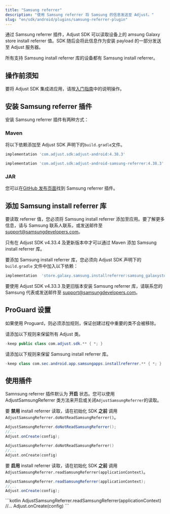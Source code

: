 ```yaml
---
title: "Samsung referrer"
description: "使用 Samsung referrer 将 Samsung 的信息发送至 Adjust。"
slug: "en/sdk/android/plugins/samsung-referrer-plugin"
---
```

通过 Samsung referrer 插件，Adjust SDK 可以读取设备上的 amsung Galaxy store install referrer 值。SDK 随后会将此信息作为安装 payload 的一部分发送至 Adjust 服务器。

所有支持 Samsung install referrer 库的设备都有 Samsung install referrer。

操作前须知
-----

要将 Adjust SDK 集成进应用，请按[入门指南](/en/sdk/android)中的说明操作。

安装 Samsung referrer 插件
----------------------

安装 Samsung referrer 插件有两种方式：

### Maven

将以下依赖添加至 Adjust SDK 声明下的`build.gradle`文件。

```groovy
implementation 'com.adjust.sdk:adjust-android:4.38.3'

implementation 'com.adjust.sdk:adjust-android-samsung-referrer:4.38.3'
```

### JAR

您可以在[GitHub 发布页面](https://github.com/adjust/android_sdk/releases/latest)找到 Samsung referrer 插件。

添加 Samsung install referrer 库
-----------------------------

要读取 referrer 值，您必须将 Samsung install referrer 添加至应用。要了解更多信息，请与 Samsung 联系人联系，或发送邮件至 [support@samsungdevelopers.com](mailto:support@samsungdevelopers.com)。
<accordion title="Adjust SDK v4.33.4 及更新版本"> <callout type="important"> 

只有在 Adjust SDK v4\.33\.4 及更新版本中才可以通过 Maven 添加 Samsung install referrer 库。
</Callout> 

要添加 Samsung install referrer 库，您必须向 Adjust SDK 声明下的 `build.gradle` 文件中加入以下依赖：

```groovy
implementation  'store.galaxy.samsung.installreferrer:samsung_galaxystore_install_referrer:3.0.1'
```

</Accordion> <accordion title="Adjust SDK v4.33.3 及更旧版本"> 

要使用 Adjust SDK v4\.33\.3 及更旧版本安装 Samsung referrer 库，请联系您的 Samsung 代表或发送邮件至 [support@samsungdevelopers.com](mailto:support@samsungdevelopers.com)。
</Accordion> 

ProGuard 设置
-----------

如果使用 Proguard，则必须添加规则，保证创建过程中重要的类不会被移除。

请添加以下规则来保留所有 Adjust 类。

```java
-keep public class com.adjust.sdk.** { *; }
```

请添加以下规则来保留 Samsung install referrer 库。

```java
-keep class com.sec.android.app.samsungapps.installreferrer.** { *; }
```

使用插件
----

Samnsung referrer 插件默认为 **开启** 状态。您可以使用 AdjustSamsungReferrer 类方法来开启或关闭`AdjustSamsungReferrer`的读取。

要 **禁用** install referrer 读取，请在初始化 SDK **之前** 调用 `AdjustSamsungReferrer.doNotReadSamsungReferrer()`。
<tabs> <tab title="Java" sync="java"> 

```java
AdjustSamsungReferrer.doNotReadSamsungReferrer();
//...
Adjust.onCreate(config);
```

</Tab> <tab title="Kotlin" sync="kotlin" > 

```kotlin
AdjustSamsungReferrer.doNotReadSamsungReferrer()
//...
Adjust.onCreate(config)
```

</Tab> </Tabs> 

要 **启用** install referrer 读取，请在初始化 SDK **之前** 调用 `AdjustSamsungReferrer.readSamsungReferrer(applicationContext)`。
<tabs> <tab title="Java" sync="java"> 

```java
AdjustSamsungReferrer.readSamsungReferrer(applicationContext);
//...
Adjust.onCreate(config);
```

</Tab> <tab title="Kotlin" sync="kotlin" > \`\`\`kotlin AdjustSamsungReferrer.readSamsungReferrer\(applicationContext\) //... Adjust.onCreate\(config\) \`\`\` </Tab> </Tabs>

